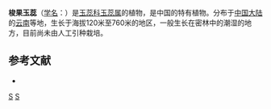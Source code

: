 {{Speciesbox 
| genus = Barringtonia
| species = fusicarpa
| status = NE
| status_system = IUCN3.1
| authority = Hu in Acta Phytotax.
}}

'''梭果玉蕊'''（[[学名|学名]]：{{lang|la|''Barringtonia fusicarpa''}}）是[[玉蕊科|玉蕊科]][[玉蕊属|玉蕊属]]的植物，是中国的特有植物。分布于[[中国大陆|中国大陆]]的[[云南|云南]]等地，生长于海拔120米至760米的地区，一般生长在密林中的潮湿的地方，目前尚未由人工引种栽培。

== 参考文献 ==
<div class="references-small">
* {{cite web| url =http://www.bioinfo.cn/db05/KmzwSpecies.php?action=view&id=249| title =梭果玉蕊| work =《中国高等植物数据库全库》| publisher =中国科学院微生物研究所| author =昆明植物研究所| accessdate =2009-02-21| deadurl =yes| archiveurl =https://web.archive.org/web/20160305041943/http://www.bioinfo.cn/db05/KmzwSpecies.php?action=view&id=249| archivedate =2016-03-05}}
</div>
{{Taxonbar|from=Q11115923}}

[[Category:玉蕊属|S]]
[[Category:云南植物|S]]